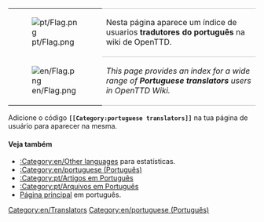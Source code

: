 
{| 
|- valign="top"
| [[File:pt/Flag.png]]
| style="border-top:1px solid silver; border-bottom:1px solid silver;" |Nesta página aparece um índice de usuarios '''tradutores do português''' na wiki de OpenTTD.
|- valign="top"
| [[File:en/Flag.png]]
| style="border-bottom:1px solid silver;" |''This page provides an index for a wide range of '''Portuguese translators''' users in OpenTTD Wiki.''
|}

Adicione o código '''<code><nowiki>[[</nowiki>Category:portuguese translators<nowiki>]]</nowiki></code>''' na tua página de usuário para aparecer na mesma.

====Veja também====
*[[:Category:en/Other languages]] para estatísticas.
*[[:Category:en/portuguese (Português)]]
*[[:Category:pt/Artigos em Português]]
*[[:Category:pt/Arquivos em Português]]
*[[pt/Main/Página principal|Página principal]] em português.

[[Category:en/Translators]][[Category:en/portuguese (Português)]]